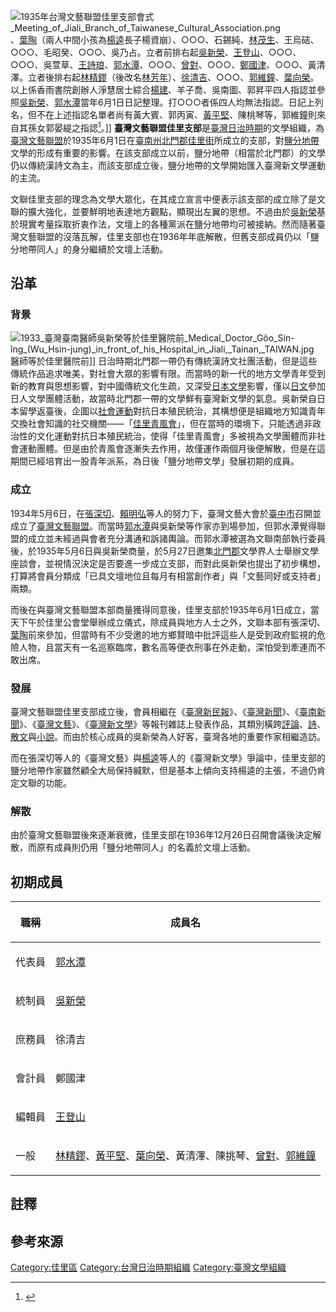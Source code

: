 [[File:1935年台灣文藝聯盟佳里支部會式_Meeting_of_Jiali_Branch_of_Taiwanese_Cultural_Association.png|thumb]]、[[葉陶|葉陶]]（兩人中間小孩為[[楊逵|楊逵]]長子楊資崩）、○○○、石錫純、[[林茂生|林茂生]]、王烏硈、○○○、毛昭癸、○○○、吳乃占。立者前排右起[[吳新榮|吳新榮]]、[[王登山|王登山]]、○○○、○○○、吳萱草、[[王詩琅|王詩琅]]、[[郭水潭|郭水潭]]、○○○、[[曾對|曾對]]、○○○、[[鄭國津|鄭國津]]、○○○、黃清澤。立者後排右起[[林精鏐|林精鏐]]（後改名[[林芳年|林芳年]]）、[[徐清吉|徐清吉]]、○○○、[[郭維鐘|郭維鐘]]、[[葉向榮_(台灣作家)|葉向榮]]。以上係香雨書院創辦人淨慧居士綜合[[楊建|楊建]]、羊子喬、吳南圖、郭昇平四人指認並參照[[吳新榮|吳新榮]]、[[郭水潭|郭水潭]]當年6月1日日記整理。打○○○者係四人均無法指認。日記上列名，但不在上述指認名單者尚有黃大賓、郭丙寅、[[黃平堅|黃平堅]]、陳桃琴等，郭維鐘則來自其孫女郭晏緹之指認<ref>{{Cite web|title=【三餘文化 X In Our Time】新濱街廓郭家「郭維鐘」孫女郭晏緹 @ 三餘書店 TaKaoBooks :: 痞客邦 ::|url=http://takaobooks214.pixnet.net/blog/post/429625349|accessdate=2020-12-08|last=takaobooks214 (takaobooks214)|work=三餘書店 TaKaoBooks|language=zh-TW|archive-date=2021-09-24|archive-url=https://web.archive.org/web/20210924040848/https://takaobooks214.pixnet.net/blog/post/429625349|dead-url=no}}</ref>。]]
'''臺灣文藝聯盟佳里支部'''是[[臺灣日治時期|臺灣日治時期]]的文學組織，為[[臺灣文藝聯盟|臺灣文藝聯盟]]於1935年6月1日在[[臺南州|臺南州]][[北門郡|北門郡]][[佳里街|佳里街]]所成立的支部{{r|林|page=50}}，對[[鹽分地帶|鹽分地帶]]文學的形成有重要的影響{{NoteTag|1=「鹽分地帶」一詞即首見於《臺灣文藝》，該刊物的3卷3號（1936年2月29日出版）便有「鹽分地帶詩人‧文聯佳里支部作品集」特輯{{r|陳|page=125}}<ref>{{cite web|url=http://www.nmtl.gov.tw/ikm/index.php?option=com_klg&task=ddetail&id=270&Itemid=238|title=2月，《臺灣文藝》3卷3號製作「鹽分地帶詩人‧文聯佳里支部作品集」特輯。|work=台灣文學小事典|publisher=國立台灣文學館|accessdate=2014-11-10|deadurl=yes|archiveurl=https://web.archive.org/web/20141110053725/http://www.nmtl.gov.tw/ikm/index.php?option=com_klg&task=ddetail&id=270&Itemid=238|archivedate=2014-11-10}}</ref>。}}。在該支部成立以前，鹽分地帶（相當於北門郡）的文學仍以傳統漢詩文為主{{r|林|page=43}}，而該支部成立後，鹽分地帶的文學開始匯入臺灣新文學運動的主流{{r|林|page=50}}。

文聯佳里支部的理念為文學大眾化，在其成立宣言中便表示該支部的成立除了是文聯的擴大強化，並要鮮明地表達地方觀點，顯現出左翼的思想{{r|林|page=50}}。不過由於[[吳新榮|吳新榮]]基於現實考量採取折衷作法，文壇上的各種黨派在鹽分地帶均可被接納{{r|林|page=51}}。然而隨著臺灣文藝聯盟的沒落瓦解，佳里支部也在1936年年底解散，但舊支部成員仍以「鹽分地帶同人」的身分繼續於文壇上活動{{r|林|page=52}}。

== 沿革 ==
=== 背景 ===
[[File:1933_臺灣臺南醫師吳新榮等於佳里醫院前_Medical_Doctor_Gôo_Sin-îng_(Wu_Hsin-jung)_in_front_of_his_Hospital_in_Jiali,_Tainan,_TAIWAN.jpg|thumb]]醫師等於佳里醫院前]]
日治時期北門郡一帶仍有傳統漢詩文社團活動{{NoteTag|1=街庄規模的有登雲詩社會（佳里街[[佳里興|佳里興]]）、學甲吟社（[[學甲庄|學甲庄]]）、竹橋吟社（[[七股庄|七股庄]]）、將軍吟社（[[將軍庄|將軍庄]]），全郡規模的有白鷗吟社，而白鷗吟社的社長即是吳新榮之父吳萱草{{r|林|page=43}}。}}，但是這些傳統作品追求唯美，對社會大眾的影響有限{{r|林|page=44}}。而當時的新一代的地方文學青年受到新的教育與思想影響，對中國傳統文化生疏，又深受[[日本文學|日本文學]]影響，僅以[[日文|日文]]參加日人文學團體活動，故當時北門郡一帶的文學鮮有臺灣新文學的氣息{{r|林|page=44}}。吳新榮自日本留學返臺後，企圖以[[社會運動|社會運動]]對抗日本殖民統治，其構想便是組織地方知識青年交換社會知識的社交機關——「[[佳里青風會|佳里青風會]]」，但在當時的環境下，只能透過非政治性的文化運動對抗日本殖民統治，使得「佳里青風會」多被視為文學團體而非社會運動團體{{r|林|page=45}}。但是由於青風會逐漸失去作用，故僅運作兩個月後便解散，但是在這期間已經培育出一股青年派系，為日後「鹽分地帶文學」發展初期的成員{{r|林|page=47}}。

=== 成立 ===
1934年5月6日，在[[張深切|張深切]]、[[賴明弘|賴明弘]]等人的努力下，臺灣文藝大會於[[臺中市_(州轄市)|臺中市]]召開並成立了[[臺灣文藝聯盟|臺灣文藝聯盟]]{{r|林|=48}}{{r|陳|page=120}}。而當時[[郭水潭|郭水潭]]與吳新榮等作家亦到場參加，但郭水潭覺得聯盟的成立並未經過與會者充分溝通和訴諸輿論{{r|林|=49}}。而郭水潭被選為文聯南部執行委員後{{NoteTag|1=1934年5月6日與郭水潭一同被選為南部執行委員者尚有[[蔡秋桐|蔡秋桐]]一人{{r|呂}}。}}，於1935年5月6日與吳新榮商量，於5月27日邀集[[北門郡|北門郡]]文學界人士舉辦文學座談會，並視情況決定是否要進一步成立支部，而對此吳新榮也提出了初步構想，打算將會員分類成「已具文壇地位且每月有相當創作者」{{NoteTag|1=如郭水潭、王登山、莊培初、徐清吉、吳新榮{{r|林|=49}}{{r|呂}}。}}與「文藝同好或支持者」{{NoteTag|1=如鄭國津、黃清澤、林精鏐、陳培初、葉向榮{{r|林|=49}}。}}兩類{{r|林|=49}}{{r|呂}}。

而後在與臺灣文藝聯盟本部商量獲得同意後，佳里支部於1935年6月1日成立，當天下午於佳里公會堂舉辦成立儀式，除成員與地方人士之外，文聯本部有張深切、[[葉陶|葉陶]]前來參加，但當時有不少受邀的地方鄉賢暗中批評這些人是受到政府監視的危險人物，且當天有一名巡察臨席，數名高等便衣刑事在外走動，深怕受到牽連而不敢出席{{r|林|=50}}。

=== 發展 ===
臺灣文藝聯盟佳里支部成立後，會員相繼在《[[臺灣新民報|臺灣新民報]]》、《[[臺灣新聞|臺灣新聞]]》、《[[臺南新聞|臺南新聞]]》、《[[臺灣文藝|臺灣文藝]]》、《[[臺灣新文學|臺灣新文學]]》等報刊雜誌上發表作品，其類別橫跨[[評論|評論]]、[[詩|詩]]、[[散文|散文]]與[[小說|小說]]{{r|林|=51}}。而由於核心成員的吳新榮為人好客，臺灣各地的重要作家相繼造訪{{r|林|=51}}。

而在張深切等人的《臺灣文藝》與[[楊逵|楊逵]]等人的《臺灣新文學》爭論{{NoteTag|1=張深切主張的新文學偏重於民族立場，認為只需把臺灣的風土、歷史特性表現出來，新文學的路線自然就會浮現；楊逵則偏向階級立場，鄙夷客觀描寫的自然主義，認為臺灣文學應朝向寫實主義發展，並認為普羅文學是為勞動者、農民與小市民而寫的{{r|陳|page=125－126}}。兩方意識形態對立日漸緊張，最後因文稿採用的意見衝突，楊逵於1935年11月退出臺灣文藝聯盟，另組臺灣新文學社{{r|陳|page=127}}。}}中，佳里支部的鹽分地帶作家雖然顧全大局保持緘默，但是基本上傾向支持楊逵的主張，不過仍肯定文聯的功能{{r|林|=51、52}}。

=== 解散 ===
由於臺灣文藝聯盟後來逐漸衰微，佳里支部在1936年12月26日召開會議後決定解散，而原有成員則仍用「鹽分地帶同人」的名義於文壇上活動{{r|林|page=193}}{{r|呂}}。

== 初期成員 ==
{|class=wikitable
!職稱!!成員名
|-
|代表員||[[郭水潭|郭水潭]]{{r|呂}}
|-
|統制員||[[吳新榮|吳新榮]]{{r|呂}}
|-
|庶務員||徐清吉{{r|呂}}
|-
|會計員||鄭國津{{r|呂}}
|-
|編輯員||[[王登山|王登山]]{{r|呂}}
|-
|一般||[[林精鏐|林精鏐]]、[[黃平堅|黃平堅]]、[[葉向榮_(台灣作家)|葉向榮]]、黃清澤、陳挑琴、[[曾對|曾對]]、[[郭維鐘|郭維鐘]]{{r|呂}}
|}

== 註釋 ==
{{NoteFoot}}

== 參考來源 ==
{{reflist|refs=
<ref name="呂">{{cite book|author=呂興昌 |chapter=〈郭水潭生平著作年表初稿〉|title=《郭水潭集》|publisher=臺南縣立文化中心 |isbn=957-00-4365-2 |pages=頁576－581 |date=1994年12月}}</ref>
<ref name="林">{{cite book|author=林慧姃 |title=《吳新榮研究—一個台灣知識份子精神歷程》 |publisher=臺南縣政府 |year=2005年 |isbn=986-00-3900-3}}</ref>
<ref name="陳">{{cite book|author=陳芳明 |title=《台灣新文學史》上冊 |publisher=聯經 |year=2011年 |isbn=978-957-08-3897-8 }}</ref>
}}

[[Category:佳里區|Category:佳里區]]
[[Category:台灣日治時期組織|Category:台灣日治時期組織]]
[[Category:臺灣文學組織|Category:臺灣文學組織]]